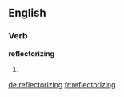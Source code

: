 ==English==

===Verb===
'''reflectorizing'''

# {{present participle of|reflectorize}}

[[de:reflectorizing]]
[[fr:reflectorizing]]